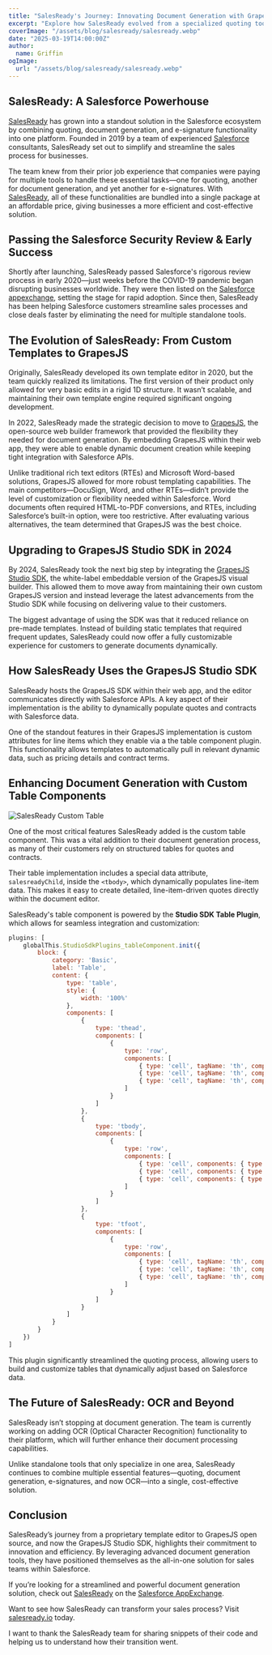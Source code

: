```yaml
---
title: "SalesReady's Journey: Innovating Document Generation with GrapesJS Studio SDK"
excerpt: "Explore how SalesReady evolved from a specialized quoting tool to a comprehensive document generation solution within Salesforce, leveraging the capabilities of GrapesJS Studio SDK."
coverImage: "/assets/blog/salesready/salesready.webp"
date: "2025-03-19T14:00:00Z"
author:
  name: Griffin
ogImage:
  url: "/assets/blog/salesready/salesready.webp"
---
```


## SalesReady: A Salesforce Powerhouse

[SalesReady](https://salesready.io/) has grown into a standout solution in the Salesforce ecosystem by combining quoting, document generation, and e-signature functionality into one platform. Founded in 2019 by a team of experienced [Salesforce](https://appexchange.salesforce.com/appxListingDetail?listingId=a0N3A00000FR5VrUAL) consultants, SalesReady set out to simplify and streamline the sales process for businesses. 

The team knew from their prior job experience that companies were paying for multiple tools to handle these essential tasks—one for quoting, another for document generation, and yet another for e-signatures. With [SalesReady](https://salesready.io/), all of these functionalities are bundled into a single package at an affordable price, giving businesses a more efficient and cost-effective solution.

## Passing the Salesforce Security Review & Early Success

Shortly after launching, SalesReady passed Salesforce's rigorous review process in early 2020—just weeks before the COVID-19 pandemic began disrupting businesses worldwide. They were then listed on the [Salesforce appexchange](https://appexchange.salesforce.com/appxListingDetail?listingId=a0N3A00000FR5VrUAL), setting the stage for rapid adoption. Since then, SalesReady has been helping Salesforce customers streamline sales processes and close deals faster by eliminating the need for multiple standalone tools.

## The Evolution of SalesReady: From Custom Templates to GrapesJS

Originally, SalesReady developed its own template editor in 2020, but the team quickly realized its limitations. The first version of their product only allowed for very basic edits in a rigid 1D structure. It wasn’t scalable, and maintaining their own template engine required significant ongoing development. 

In 2022, SalesReady made the strategic decision to move to [GrapesJS](https://grapesjs.com/), the open-source web builder framework that provided the flexibility they needed for document generation. By embedding GrapesJS within their web app, they were able to enable dynamic document creation while keeping tight integration with Salesforce APIs. 

Unlike traditional rich text editors (RTEs) and Microsoft Word-based solutions, GrapesJS allowed for more robust templating capabilities. The main competitors—DocuSign, Word, and other RTEs—didn’t provide the level of customization or flexibility needed within Salesforce. Word documents often required HTML-to-PDF conversions, and RTEs, including Salesforce’s built-in option, were too restrictive. After evaluating various alternatives, the team determined that GrapesJS was the best choice. 

## Upgrading to GrapesJS Studio SDK in 2024

By 2024, SalesReady took the next big step by integrating the [GrapesJS Studio SDK](https://app.grapesjs.com/docs-sdk/overview/getting-started), the white-label embeddable version of the GrapesJS visual builder. This allowed them to move away from maintaining their own custom GrapesJS version and instead leverage the latest advancements from the Studio SDK while focusing on delivering value to their customers.

The biggest advantage of using the SDK was that it reduced reliance on pre-made templates. Instead of building static templates that required frequent updates, SalesReady could now offer a fully customizable experience for customers to generate documents dynamically.

## How SalesReady Uses the GrapesJS Studio SDK

SalesReady hosts the GrapesJS SDK within their web app, and the editor communicates directly with Salesforce APIs. A key aspect of their implementation is the ability to dynamically populate quotes and contracts with Salesforce data. 

One of the standout features in their GrapesJS implementation is custom attributes for line items which they enable via a the table component plugin. This functionality allows templates to automatically pull in relevant dynamic data, such as pricing details and contract terms.

## Enhancing Document Generation with Custom Table Components

![SalesReady Custom Table](/assets/blog/salesready/grapes.webp)

One of the most critical features SalesReady added is the custom table component. This was a vital addition to their document generation process, as many of their customers rely on structured tables for quotes and contracts.

Their table implementation includes a special data attribute, `salesreadyChild`, inside the `<tbody>`, which dynamically populates line-item data. This makes it easy to create detailed, line-item-driven quotes directly within the document editor. 

SalesReady's table component is powered by the **Studio SDK Table Plugin**, which allows for seamless integration and customization:

```javascript
plugins: [
    globalThis.StudioSdkPlugins_tableComponent.init({
        block: {
            category: 'Basic',
            label: 'Table',
            content: {
                type: 'table',
                style: {
                    width: '100%'
                },
                components: [
                    {
                        type: 'thead',
                        components: [
                            {
                                type: 'row',
                                components: [
                                    { type: 'cell', tagName: 'th', components: { type: 'textnode', content: '' } },
                                    { type: 'cell', tagName: 'th', components: { type: 'textnode', content: '' } },
                                    { type: 'cell', tagName: 'th', components: { type: 'textnode', content: '' } }
                                ]
                            }
                        ]
                    },
                    {
                        type: 'tbody',
                        components: [
                            {
                                type: 'row',
                                components: [
                                    { type: 'cell', components: { type: 'textnode', content: '' } },
                                    { type: 'cell', components: { type: 'textnode', content: '' } },
                                    { type: 'cell', components: { type: 'textnode', content: '' } },
                                ]
                            }
                        ]
                    },
                    {
                        type: 'tfoot',
                        components: [
                            {
                                type: 'row',
                                components: [
                                    { type: 'cell', tagName: 'th', components: { type: 'textnode', content: '' } },
                                    { type: 'cell', tagName: 'th', components: { type: 'textnode', content: '' } },
                                    { type: 'cell', tagName: 'th', components: { type: 'textnode', content: '' } }
                                ]
                            }
                        ]
                    }
                ]
            }
        }
    })
]
```
This plugin significantly streamlined the quoting process, allowing users to build and customize tables that dynamically adjust based on Salesforce data.

## The Future of SalesReady: OCR and Beyond
SalesReady isn’t stopping at document generation. The team is currently working on adding OCR (Optical Character Recognition) functionality to their platform, which will further enhance their document processing capabilities.

Unlike standalone tools that only specialize in one area, SalesReady continues to combine multiple essential features—quoting, document generation, e-signatures, and now OCR—into a single, cost-effective solution.

## Conclusion
SalesReady’s journey from a proprietary template editor to GrapesJS open source, and now the GrapesJS Studio SDK, highlights their commitment to innovation and efficiency. By leveraging advanced document generation tools, they have positioned themselves as the all-in-one solution for sales teams within Salesforce.

If you’re looking for a streamlined and powerful document generation solution, check out [SalesReady](https://salesready.io/) on the [Salesforce AppExchange](https://appexchange.salesforce.com/appxListingDetail?listingId=a0N3A00000FR5VrUAL).

Want to see how SalesReady can transform your sales process? Visit [salesready.io](https://salesready.io/) today.

I want to thank the SalesReady team for sharing snippets of their code and helping us to understand how their transition went.